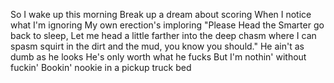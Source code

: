 So I wake up this morning
Break up a dream about scoring
When I notice what I'm ignoring
My own erection's imploring
"Please Head the Smarter go back to sleep,
Let me head a little farther into the deep
chasm where I can spasm
squirt in the dirt 
and the mud, you know you should."
He ain't as dumb as he looks
He's only worth what he fucks
But I'm nothin' without fuckin'
Bookin' nookie in a pickup truck bed